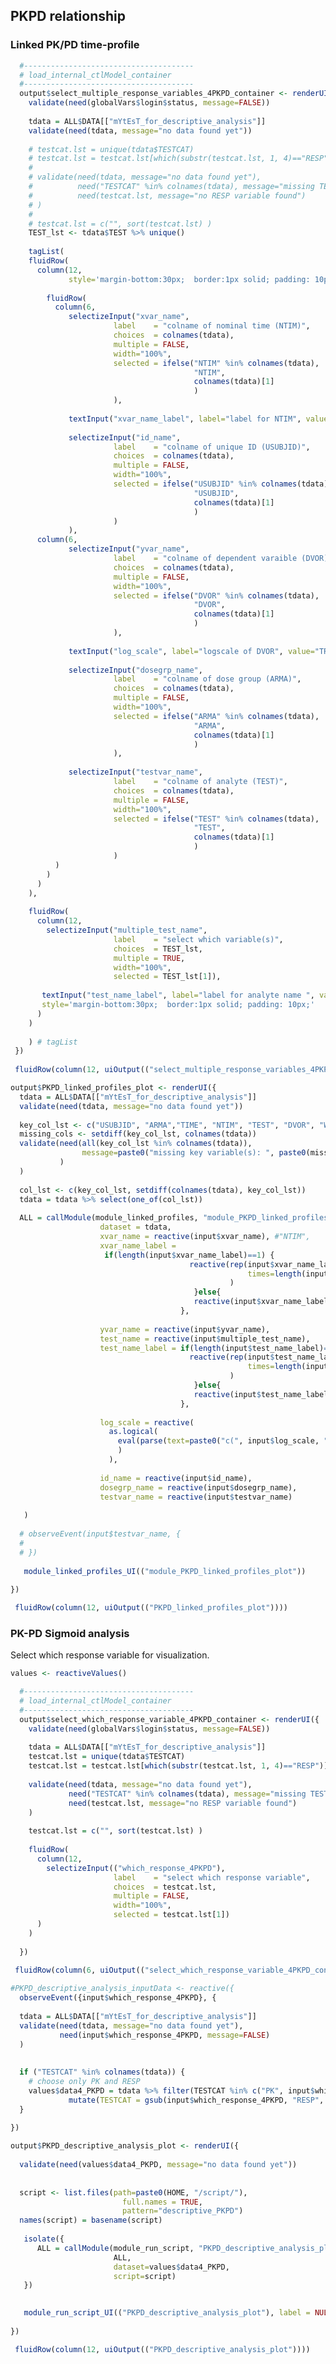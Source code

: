  
## PKPD relationship <a name="descriptive_PKPD"></a>

 
 
### Linked PK/PD time-profile
 
 
```r
  
  #--------------------------------------  
  # load_internal_ctlModel_container
  #-------------------------------------- 
  output$select_multiple_response_variables_4PKPD_container <- renderUI({
    validate(need(globalVars$login$status, message=FALSE)) 
    
    tdata = ALL$DATA[["mYtEsT_for_descriptive_analysis"]] 
    validate(need(tdata, message="no data found yet"))
    
    # testcat.lst = unique(tdata$TESTCAT)
    # testcat.lst = testcat.lst[which(substr(testcat.lst, 1, 4)=="RESP")]
    # 
    # validate(need(tdata, message="no data found yet"), 
    #          need("TESTCAT" %in% colnames(tdata), message="missing TESTCAT variable"), 
    #          need(testcat.lst, message="no RESP variable found")
    # )
    # 
    # testcat.lst = c("", sort(testcat.lst) )
    TEST_lst <- tdata$TEST %>% unique()
    
    tagList(
    fluidRow( 
      column(12, 
             style='margin-bottom:30px;  border:1px solid; padding: 10px;',
             
        fluidRow(
          column(6,  
             selectizeInput("xvar_name", 
                       label    = "colname of nominal time (NTIM)", 
                       choices  = colnames(tdata), 
                       multiple = FALSE,
                       width="100%", 
                       selected = ifelse("NTIM" %in% colnames(tdata), 
                                         "NTIM", 
                                         colnames(tdata)[1]
                                         )
                       ),
             
             textInput("xvar_name_label", label="label for NTIM", value="Nominal time (Day)"), 
             
             selectizeInput("id_name", 
                       label    = "colname of unique ID (USUBJID)", 
                       choices  = colnames(tdata), 
                       multiple = FALSE,
                       width="100%", 
                       selected = ifelse("USUBJID" %in% colnames(tdata), 
                                         "USUBJID", 
                                         colnames(tdata)[1]
                                         )
                       )
             ), 
      column(6,  
             selectizeInput("yvar_name", 
                       label    = "colname of dependent varaible (DVOR)", 
                       choices  = colnames(tdata), 
                       multiple = FALSE,
                       width="100%", 
                       selected = ifelse("DVOR" %in% colnames(tdata), 
                                         "DVOR", 
                                         colnames(tdata)[1]
                                         )
                       ),
             
             textInput("log_scale", label="logscale of DVOR", value="TRUE, FALSE, FALSE, FALSE"), 
             
             selectizeInput("dosegrp_name", 
                       label    = "colname of dose group (ARMA)", 
                       choices  = colnames(tdata), 
                       multiple = FALSE,
                       width="100%", 
                       selected = ifelse("ARMA" %in% colnames(tdata), 
                                         "ARMA", 
                                         colnames(tdata)[1]
                                         )
                       ),
             
             selectizeInput("testvar_name", 
                       label    = "colname of analyte (TEST)", 
                       choices  = colnames(tdata), 
                       multiple = FALSE,
                       width="100%", 
                       selected = ifelse("TEST" %in% colnames(tdata), 
                                         "TEST", 
                                         colnames(tdata)[1]
                                         )
                       )
          )
        )
      )
    ),
    
    fluidRow(
      column(12, 
        selectizeInput("multiple_test_name", 
                       label    = "select which variable(s)", 
                       choices  = TEST_lst, 
                       multiple = TRUE,
                       width="100%", 
                       selected = TEST_lst[1]),
      
       textInput("test_name_label", label="label for analyte name ", value="Concentration (mg/L)"), 
       style='margin-bottom:30px;  border:1px solid; padding: 10px;'
      )
    )
    
    ) # tagList
 })
  
 fluidRow(column(12, uiOutput(("select_multiple_response_variables_4PKPD_container"))))


```




```r
 
output$PKPD_linked_profiles_plot <- renderUI({ 
  tdata = ALL$DATA[["mYtEsT_for_descriptive_analysis"]]
  validate(need(tdata, message="no data found yet"))
    
  key_col_lst <- c("USUBJID", "ARMA","TIME", "NTIM", "TEST", "DVOR", "WGTBL")
  missing_cols <- setdiff(key_col_lst, colnames(tdata))
  validate(need(all(key_col_lst %in% colnames(tdata)), 
                message=paste0("missing key variable(s): ", paste0(missing_cols, collapse=","))
           )
  )
  
  col_lst <- c(key_col_lst, setdiff(colnames(tdata), key_col_lst))
  tdata = tdata %>% select(one_of(col_lst)) 
 
  ALL = callModule(module_linked_profiles, "module_PKPD_linked_profiles_plot", 
                    dataset = tdata, 
                    xvar_name = reactive(input$xvar_name), #"NTIM", 
                    xvar_name_label = 
                     if(length(input$xvar_name_label)==1) {
                                        reactive(rep(input$xvar_name_label,
                                                     times=length(input$multiple_test_name))
                                                 )
                                         }else{
                                         reactive(input$xvar_name_label)
                                      },
                    
                    yvar_name = reactive(input$yvar_name), 
                    test_name = reactive(input$multiple_test_name),  
                    test_name_label = if(length(input$test_name_label)==1) {
                                        reactive(rep(input$test_name_label,
                                                     times=length(input$multiple_test_name))
                                                 )
                                         }else{
                                         reactive(input$test_name_label)
                                      },
                   
                    log_scale = reactive(
                      as.logical(
                        eval(parse(text=paste0("c(", input$log_scale, ")")))
                        )
                      ),  
                    
                    id_name = reactive(input$id_name),  
                    dosegrp_name = reactive(input$dosegrp_name),
                    testvar_name = reactive(input$testvar_name) 
                        
   )
  
  # observeEvent(input$testvar_name, {
  #   
  # })
  
   module_linked_profiles_UI(("module_PKPD_linked_profiles_plot")) 
     
})

 fluidRow(column(12, uiOutput(("PKPD_linked_profiles_plot"))))

```



 
 
 
 
### PK-PD Sigmoid analysis 

Select which response variable for visualization. 


```r
values <- reactiveValues()
```

```r
  
  #--------------------------------------  
  # load_internal_ctlModel_container
  #-------------------------------------- 
  output$select_which_response_variable_4PKPD_container <- renderUI({
    validate(need(globalVars$login$status, message=FALSE)) 
    
    tdata = ALL$DATA[["mYtEsT_for_descriptive_analysis"]] 
    testcat.lst = unique(tdata$TESTCAT)
    testcat.lst = testcat.lst[which(substr(testcat.lst, 1, 4)=="RESP")]
   
    validate(need(tdata, message="no data found yet"), 
             need("TESTCAT" %in% colnames(tdata), message="missing TESTCAT variable"), 
             need(testcat.lst, message="no RESP variable found")
    )
   
    testcat.lst = c("", sort(testcat.lst) )
    
    fluidRow(
      column(12, 
        selectizeInput(("which_response_4PKPD"), 
                       label    = "select which response variable", 
                       choices  = testcat.lst, 
                       multiple = FALSE,
                       width="100%", 
                       selected = testcat.lst[1])
      )
    )
    
  })
  
 fluidRow(column(6, uiOutput(("select_which_response_variable_4PKPD_container"))))


```




```r
 
    
#PKPD_descriptive_analysis_inputData <- reactive({
  observeEvent({input$which_response_4PKPD}, {
               
  tdata = ALL$DATA[["mYtEsT_for_descriptive_analysis"]] 
  validate(need(tdata, message="no data found yet"), 
           need(input$which_response_4PKPD, message=FALSE)
  )
  
 
  if ("TESTCAT" %in% colnames(tdata)) {
    # choose only PK and RESP
    values$data4_PKPD = tdata %>% filter(TESTCAT %in% c("PK", input$which_response_4PKPD)) %>% 
             mutate(TESTCAT = gsub(input$which_response_4PKPD, "RESP", TESTCAT, fix=TRUE))
  }
    
})
```








```r
 
output$PKPD_descriptive_analysis_plot <- renderUI({ 
 
  validate(need(values$data4_PKPD, message="no data found yet"))
   
    
  script <- list.files(path=paste0(HOME, "/script/"), 
                         full.names = TRUE,
                         pattern="descriptive_PKPD")
  names(script) = basename(script)
    
   isolate({ 
      ALL = callModule(module_run_script, "PKPD_descriptive_analysis_plot", 
                       ALL, 
                       dataset=values$data4_PKPD, 
                       script=script)
   }) 
  

   module_run_script_UI(("PKPD_descriptive_analysis_plot"), label = NULL) 
     
})

 fluidRow(column(12, uiOutput(("PKPD_descriptive_analysis_plot"))))

```
 

 

 